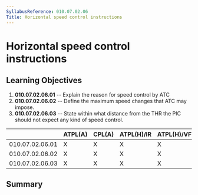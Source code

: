 ```yaml
---
SyllabusReference: 010.07.02.06
Title: Horizontal speed control instructions
---
```


# Horizontal speed control instructions

## Learning Objectives

1.  **010.07.02.06.01** -- Explain the reason for speed control by ATC
2.  **010.07.02.06.02** -- Define the maximum speed changes that ATC may impose.
3.  **010.07.02.06.03** -- State within what distance from the THR the PIC should
    not expect any kind of speed control.

|                 | ATPL(A) | CPL(A) | ATPL(H)/IR | ATPL(H)/VFR | CPL(H) | IR  | CBIR(A) |
| --------------- | ------- | ------ | ---------- | ----------- | ------ | --- | ------- |
| 010.07.02.06.01 | X       | X      | X          | X           | X      | X   | X       |
| 010.07.02.06.02 | X       | X      | X          | X           | X      | X   | X       |
| 010.07.02.06.03 | X       | X      | X          | X           | X      | X   | X       |

## Summary
